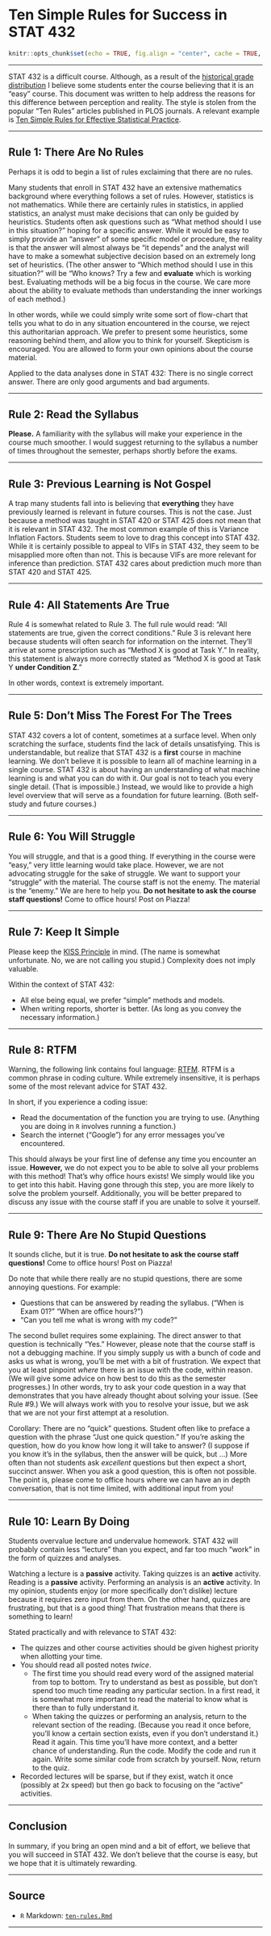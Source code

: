 # Ten Simple Rules for Success in STAT 432

```r
knitr::opts_chunk$set(echo = TRUE, fig.align = "center", cache = TRUE, autodep = TRUE)
```

***

STAT 432 is a difficult course. Although, as a result of the [historical grade distribution](http://waf.cs.illinois.edu/discovery/grade_disparity_between_sections_at_uiuc/) I believe some students enter the course believing that it is an "easy" course. This document was written to help address the reasons for this difference between perception and reality. The style is stolen from the popular "Ten Rules" articles published in PLOS journals. A relevant example is  [Ten Simple Rules for Effective Statistical Practice](https://journals.plos.org/ploscompbiol/article?id=10.1371/journal.pcbi.1004961).

***

## Rule 1: There Are No Rules

Perhaps it is odd to begin a list of rules exclaiming that there are no rules.

Many students that enroll in STAT 432 have an extensive mathematics background where everything follows a set of rules. However, statistics is not mathematics. While there are certainly rules in statistics, in applied statistics, an analyst must make decisions that can only be guided by heuristics. Students often ask questions such as "What method should I use in this situation?" hoping for a specific answer. While it would be easy to simply provide an "answer" of some specific model or procedure, the reality is that the answer will almost always be "it depends" and the analyst will have to make a somewhat subjective decision based on an extremely long set of heuristics. (The other answer to "Which method should I use in this situation?" will be "Who knows? Try a few and **evaluate** which is working best. Evaluating methods will be a big focus in the course. We care more about the ability to evaluate methods than understanding the inner workings of each method.)

In other words, while we could simply write some sort of flow-chart that tells you what to do in any situation encountered in the course, we reject this authoritarian approach. We prefer to present some heuristics, some reasoning behind them, and allow you to think for yourself. Skepticism is encouraged. You are allowed to form your own opinions about the course material.

Applied to the data analyses done in STAT 432: There is no single correct answer. There are only good arguments and bad arguments.

***

## Rule 2: Read the Syllabus

**Please.** A familiarity with the syllabus will make your experience in the course much smoother. I would suggest returning to the syllabus a number of times throughout the semester, perhaps shortly before the exams.

***

## Rule 3: Previous Learning is Not Gospel

A trap many students fall into is believing that **everything** they have previously learned is relevant in future courses. This is not the case. Just because a method was taught in STAT 420 or STAT 425 does not mean that it is relevant in STAT 432. The most common example of this is Variance Inflation Factors. Students seem to love to drag this concept into STAT 432. While it is certainly possible to appeal to VIFs in STAT 432, they seem to be misapplied more often than not. This is because VIFs are more relevant for inference than prediction. STAT 432 cares about prediction much more than STAT 420 and STAT 425.

***

## Rule 4: All Statements Are True

Rule 4 is somewhat related to Rule 3. The full rule would read: "All statements are true, given the correct conditions." Rule 3 is relevant here because students will often search for information on the internet. They'll arrive at some prescription such as "Method X is good at Task Y." In reality, this statement is always more correctly stated as "Method X is good at Task Y **under Condition Z**."

In other words, context is extremely important.

***

## Rule 5: Don't Miss The Forest For The Trees

STAT 432 covers a lot of content, sometimes at a surface level. When only scratching the surface, students find the lack of details unsatisfying. This is understandable, but realize that STAT 432 is a **first** course in machine learning. We don't believe it is possible to learn all of machine learning in a single course. STAT 432 is about having an understanding of what machine learning is and what you can do with it. Our goal is not to teach you every single detail. (That is impossible.) Instead, we would like to provide a high level overview that will serve as a foundation for future learning. (Both self-study and future courses.)

***

## Rule 6: You Will Struggle

You will struggle, and that is a good thing. If everything in the course were "easy," very little learning would take place. However, we are not advocating struggle for the sake of struggle. We want to support your "struggle" with the material. The course staff is not the enemy. The material is the "enemy." We are here to help you. **Do not hesitate to ask the course staff questions!** Come to office hours! Post on Piazza!

***

## Rule 7: Keep It Simple

Please keep the [KISS Principle](https://en.wikipedia.org/wiki/KISS_principle) in mind. (The name is somewhat unfortunate. No, we are not calling you stupid.) Complexity does not imply valuable.

Within the context of STAT 432:

- All else being equal, we prefer "simple" methods and models.
- When writing reports, shorter is better. (As long as you convey the necessary information.)

***

## Rule 8: RTFM

Warning, the following link contains foul language: [RTFM](https://en.wikipedia.org/wiki/RTFM). RTFM is a common phrase in coding culture. While extremely insensitive, it is perhaps some of the most relevant advice for STAT 432. 

In short, if you experience a coding issue:

- Read the documentation of the function you are trying to use. (Anything you are doing in `R` involves running a function.)
- Search the internet ("Google") for any error messages you've encountered.

This should always be your first line of defense any time you encounter an issue. **However,** we do not expect you to be able to solve all your problems with this method! That's why office hours exists! We simply would like you to get into this habit. Having gone through this step, you are more likely to solve the problem yourself. Additionally, you will be better prepared to discuss any issue with the course staff if you are unable to solve it yourself.

***

## Rule 9: There Are No Stupid Questions

It sounds cliche, but it is true. **Do not hesitate to ask the course staff questions!** Come to office hours! Post on Piazza!

Do note that while there really are no stupid questions, there are some annoying questions. For example:

- Questions that can be answered by reading the syllabus. ("When is Exam 01?" "When are office hours?")
- "Can you tell me what is wrong with my code?"

The second bullet requires some explaining. The direct answer to that question is technically "Yes." However, please note that the course staff is not a debugging machine. If you simply supply us with a bunch of code and asks us what is wrong, you'll be met with a bit of frustration. We expect that you at least pinpoint *where* there is an issue with the code, within reason. (We will give some advice on how best to do this as the semester progresses.) In other words, try to ask your code question in a way that demonstrates that you have already thought about solving your issue. (See Rule #9.) We will always work with you to resolve your issue, but we ask that we are not your first attempt at a resolution.

Corollary: There are no "quick" questions. Student often like to preface a question with the phrase "Just one quick question." If you're asking the question, how do you know how long it will take to answer? (I suppose if you know it's in the syllabus, then the answer will be quick, but ...) More often than not students ask *excellent* questions but then expect a short, succinct answer. When you ask a good question, this is often not possible. The point is, please come to office hours where we can have an in depth conversation, that is not time limited, with additional input from you!

***

## Rule 10: Learn By Doing

Students overvalue lecture and undervalue homework. STAT 432 will probably contain less "lecture" than you expect, and far too much "work" in the form of quizzes and analyses.

Watching a lecture is a **passive** activity. Taking quizzes is an **active** activity. Reading is a **passive** activity. Performing an analysis is an **active** activity. In my opinion, students enjoy (or more specifically don't dislike) lecture because it requires zero input from them. On the other hand, quizzes are frustrating, but that is a good thing! That frustration means that there is something to learn!

Stated practically and with relevance to STAT 432:

- The quizzes and other course activities should be given highest priority when allotting your time.
- You should read all posted notes *twice*.
  - The first time you should read every word of the assigned material from top to bottom. Try to understand as best as possible, but don't spend too much time reading any particular section. In a first read, it is somewhat more important to read the material to know what is there than to fully understand it.
  - When taking the quizzes or performing an analysis, return to the relevant section of the reading. (Because you read it once before, you'll know a certain section exists, even if you don't understand it.) Read it again. This time you'll have more context, and a better chance of understanding. Run the code. Modify the code and run it again. Write some similar code from scratch by yourself. Now, return to the quiz.
- Recorded lectures will be sparse, but if they exist, watch it once (possibly at 2x speed) but then go back to focusing on the "active" activities.

***

## Conclusion

In summary, if you bring an open mind and a bit of effort, we believe that you will succeed in STAT 432. We don't believe that the course is easy, but we hope that it is ultimately rewarding.

***

## Source

- `R` Markdown: [`ten-rules.Rmd`](ten-rules.Rmd)

***
